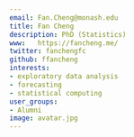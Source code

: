 ```yaml
---
email: Fan.Cheng@monash.edu
title: Fan Cheng
description: PhD (Statistics)
www:   https://fancheng.me/
twitter: fanchengfc
github: ffancheng
interests:
- exploratory data analysis
- forecasting
- statistical computing
user_groups:
- Alumni
image: avatar.jpg
---
```

